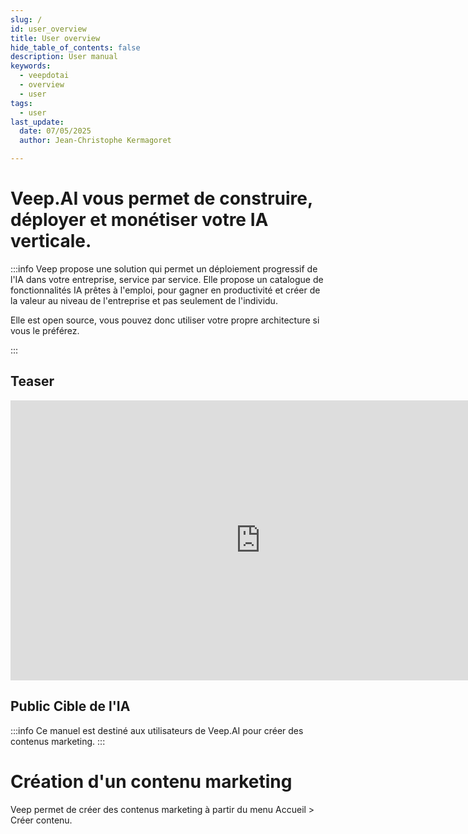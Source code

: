 ```yaml
---
slug: /
id: user_overview
title: User overview
hide_table_of_contents: false
description: User manual
keywords:
  - veepdotai
  - overview
  - user
tags:
  - user
last_update:
  date: 07/05/2025
  author: Jean-Christophe Kermagoret

---
```


# Veep.AI vous permet de construire, déployer et monétiser votre IA verticale.

:::info
Veep propose une solution qui permet un déploiement progressif de l'IA dans votre entreprise, service par service. Elle propose un catalogue de fonctionnalités IA prêtes à l'emploi, pour gagner en productivité et créer de la valeur au niveau de l'entreprise et pas seulement de l'individu.

Elle est open source, vous pouvez donc utiliser votre propre architecture si vous le préférez.

:::

## Teaser
<center>
<iframe width="800" height="448" title="Lecteur vidéo YouTube"
  src="https://www.youtube.com/embed/e6Zw30R8CWU?si=LNRzUtEzPjf_5oAE"
  frameborder="0" allow="accelerometer; autoplay; clipboard-write; encrypted-media; gyroscope; picture-in-picture; web-share"
  referrerpolicy="strict-origin-when-cross-origin" allowfullscreen>
</iframe>
</center>

## Public Cible de l'IA

:::info
Ce manuel est destiné aux utilisateurs de Veep.AI pour créer des contenus marketing.
:::

# Création d'un contenu marketing

Veep permet de créer des contenus marketing à partir du menu Accueil > Créer contenu.

